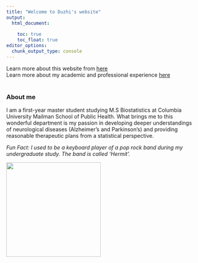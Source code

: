 ```yaml
---
title: "Welcome to Duzhi's website"
output: 
  html_document:
    
    toc: true
    toc_float: true
editor_options: 
  chunk_output_type: console
---
```


Learn more about this website from [here](about.html)<br />
Learn more about my academic and professional experience [here](profession.html)<br />
<br />

### About me

I am a first-year master student studying M.S Biostatistics at Columbia University Mailman School of Public Health. What brings me to this wonderful department is my passion in developing deeper understandings of neurological diseases (Alzheimer's and Parkinson's) and providing reasonable therapeutic plans from a statistical perspective.

_Fun Fact: I used to be a keyboard player of a pop rock band during my undergraduate study. The band is called 'Hermit'._

![](image/IMG_9529.JPG){width=250px}

